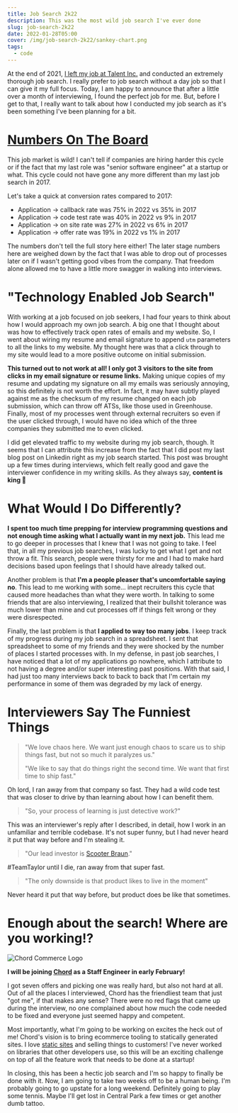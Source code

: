 ```yaml
---
title: Job Search 2k22
description: This was the most wild job search I've ever done
slug: job-search-2k22
date: 2022-01-28T05:00
cover: /img/job-search-2k22/sankey-chart.png
tags:
  - code
---
```


At the end of 2021, [I left my job at Talent Inc.](/blog/what-i-learned-working-at-my-first-startup) and conducted an extremely thorough job search.
I really prefer to job search without a day job so that I can give it my full focus. Today, I am happy to announce that
after a little over a month of interviewing, I found the perfect job for me. But, before I get to that, I really want to
talk about how I conducted my job search as it's been something I've been planning for a bit.

# [Numbers On The Board](https://www.youtube.com/watch?v=DawrlSwHUiM)

<JobSearchSankeyChart year={2022} />

This job market is wild! I can't tell if companies are hiring harder this cycle or if the fact that my last role was
"senior software engineer" at a startup or what. This cycle could not have gone any more different than my last job
search in 2017.

Let's take a quick at conversion rates compared to 2017:

* Application → callback rate was 75% in 2022 vs 35% in 2017
* Application → code test rate was 40% in 2022 vs 9% in 2017
* Application → on site rate was 27% in 2022 vs 6% in 2017
* Application → offer rate was 19% in 2022 vs 1% in 2017

The numbers don't tell the full story here either! The later stage numbers here are weighed down by the fact that I was
able to drop out of processes later on if I wasn't getting good vibes from the company. That freedom alone allowed me to
have a little more swagger in walking into interviews.

<!-- excerpt -->

# "Technology Enabled Job Search"

With working at a job focused on job seekers, I had four years to think about how I would approach my own job search.
A big one that I thought about was how to effectively track open rates of emails and my website. So, I went about wiring
my resume and email signature to append `utm` parameters to all the links to my website. My thought here was that
a click through to my site would lead to a more positive outcome on initial submission.

**This turned out to not work at all! I only got 3 visitors to the site from clicks in my email signature or resume
links.** Making unique copies of my resume and updating my signature on all my emails was seriously annoying, so this
definitely is not worth the effort. In fact, it may have subtly played against me as the checksum of my resume changed
on each job submission, which can throw off ATSs, like those used in Greenhouse. Finally, most of my processes went
through external recruiters so even if the user clicked through, I would have no idea which of the three companies they
submitted me to even clicked.

I did get elevated traffic to my website during my job search, though. It seems that I can attribute this increase from
the fact that I did post my last blog post on Linkedin right as my job search started. This post was brought up a few
times during interviews, which felt really good and gave the interviewer confidence in my writing skills. As they always
say, **content is king 👑**

# What Would I Do Differently?

**I spent too much time prepping for interview programming questions and not enough time asking what I actually want in my
next job.** This lead me to go deeper in processes that I knew that I was not going to take. I feel that, in all my
previous job searches, I was lucky to get what I get and not throw a fit. This search, people were thirsty for me and
I had to make hard decisions based upon feelings that I should have already talked out.

Another problem is that **I'm a people pleaser that's uncomfortable saying no**. This lead to me working with some… inept
recruiters this cycle that caused more headaches than what they were worth. In talking to some friends that are also
interviewing, I realized that their bullshit tolerance was much lower than mine and cut processes off if things felt
wrong or they were disrespected.

Finally, the last problem is that **I applied to way too many jobs**. I keep track of my progress during my job search in
a spreadsheet. I sent that spreadsheet to some of my friends and they were shocked by the number of places I started
processes with. In my defense, in past job searches, I have noticed that a lot of my applications go nowhere, which
I attribute to not having a degree and/or super interesting past positions. With that said, I had just too many
interviews back to back to back that I'm certain my performance in some of them was degraded by my lack of energy.

# Interviewers Say The Funniest Things

> "We love chaos here. We want just enough chaos to scare us to ship things fast, but not so much it paralyzes us."
>
> "We like to say that do things right the second time. We want that first time to ship fast."

Oh lord, I ran away from that company so fast. They had a wild code test that was closer to drive by than learning about
how I can benefit them.

> "So, your process of learning is just detective work?"

This was an interviewer's reply after I described, in detail, how I work in an unfamiliar and terrible codebase. It's
not super funny, but I had never heard it put that way before and I'm stealing it.

> "Our lead investor is [Scooter Braun](https://en.wikipedia.org/wiki/Taylor_Swift_masters_controversy)."

\#TeamTaylor until I die, ran away from that super fast.

> "The only downside is that product likes to live in the moment"

Never heard it put that way before, but product does be like that sometimes.

# Enough about the search! Where are you working!?

![Chord Commerce Logo](/img/job-search-2k22/chord-logo.jpg)

**I will be joining [Chord](https://chord.co) as a Staff Engineer in early February!**

I got seven offers and picking one was really hard, but also not hard at all. Out of all the places I interviewed, Chord
has the friendliest team that just "got me", if that makes any sense? There were no red flags that came up during the
interview, no one complained about how much the code needed to be fixed and everyone just seemed happy and competent.

Most importantly, what I'm going to be working on excites the heck out of me! Chord's vision is to bring ecommerce
tooling to statically generated sites. I love [static sites](/blog/2021-website-redesign) and selling things to
customers! I've never worked on libraries that other developers use, so this will be an exciting challenge on top of all
the feature work that needs to be done at a startup!

In closing, this has been a hectic job search and I'm so happy to finally be done with it. Now, I am going to take two
weeks off to be a human being. I'm probably going to go upstate for a long weekend. Definitely going to play some
tennis. Maybe I'll get lost in Central Park a few times or get another dumb tattoo.

